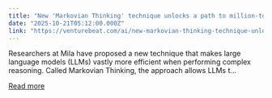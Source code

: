 ```yaml
---
title: "New 'Markovian Thinking' technique unlocks a path to million-token AI reasoning"
date: "2025-10-21T05:12:00.000Z"
link: "https://venturebeat.com/ai/new-markovian-thinking-technique-unlocks-a-path-to-million-token-ai"
---
```


Researchers at Mila have proposed a new technique that makes large language models (LLMs) vastly more efficient when performing complex reasoning. Called Markovian Thinking, the approach allows LLMs t...

[Read more](https://venturebeat.com/ai/new-markovian-thinking-technique-unlocks-a-path-to-million-token-ai)
